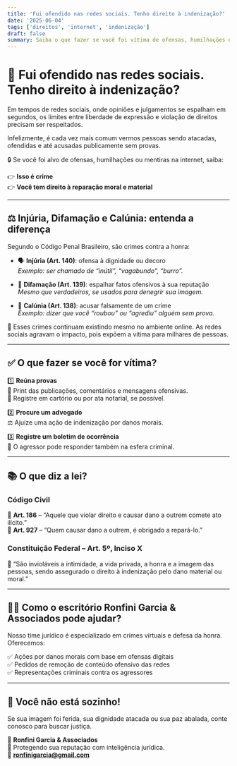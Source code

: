```yaml
---
title: 'Fui ofendido nas redes sociais. Tenho direito à indenização?'
date: '2025-06-04'
tags: ['direitos', 'internet', 'indenização']
draft: false
summary: Saiba o que fazer se você foi vítima de ofensas, humilhações ou mentiras na internet. Conheça seus direitos e como buscar indenização.
---
```


# 🤳 Fui ofendido nas redes sociais. Tenho direito à indenização?

Em tempos de redes sociais, onde opiniões e julgamentos se espalham em segundos, os limites entre liberdade de expressão e violação de direitos precisam ser respeitados.

Infelizmente, é cada vez mais comum vermos pessoas sendo atacadas, ofendidas e até acusadas publicamente sem provas.

🔒 Se você foi alvo de ofensas, humilhações ou mentiras na internet, saiba:

👉 **Isso é crime**  
👉 **Você tem direito à reparação moral e material**

---

## ⚖️ Injúria, Difamação e Calúnia: entenda a diferença

Segundo o Código Penal Brasileiro, são crimes contra a honra:

- 🗣️ **Injúria (Art. 140)**: ofensa à dignidade ou decoro  
  _Exemplo: ser chamado de “inútil”, “vagabundo”, “burro”._

- 📰 **Difamação (Art. 139)**: espalhar fatos ofensivos à sua reputação  
  _Mesmo que verdadeiros, se usados para denegrir sua imagem._

- 🚨 **Calúnia (Art. 138)**: acusar falsamente de um crime  
  _Exemplo: dizer que você “roubou” ou “agrediu” alguém sem prova._

📌 Esses crimes continuam existindo mesmo no ambiente online. As redes sociais agravam o impacto, pois expõem a vítima para milhares de pessoas.

---

## ✅ O que fazer se você for vítima?

1️⃣ **Reúna provas**  
📸 Print das publicações, comentários e mensagens ofensivas.  
📄 Registre em cartório ou por ata notarial, se possível.

2️⃣ **Procure um advogado**  
⚖️ Ajuíze uma ação de indenização por danos morais.

3️⃣ **Registre um boletim de ocorrência**  
📝 O agressor pode responder também na esfera criminal.

---

## 📚 O que diz a lei?

### Código Civil

📜 **Art. 186** – “Aquele que violar direito e causar dano a outrem comete ato ilícito.”  
📜 **Art. 927** – “Quem causar dano a outrem, é obrigado a repará-lo.”

### Constituição Federal – Art. 5º, Inciso X

💬 “São invioláveis a intimidade, a vida privada, a honra e a imagem das pessoas, sendo assegurado o direito à indenização pelo dano material ou moral.”

---

## 👨‍⚖️ Como o escritório Ronfini Garcia & Associados pode ajudar?

Nosso time jurídico é especializado em crimes virtuais e defesa da honra.  
Oferecemos:

✅ Ações por danos morais com base em ofensas digitais  
✅ Pedidos de remoção de conteúdo ofensivo das redes  
✅ Representações criminais contra os agressores

---

## 📣 Você não está sozinho!

Se sua imagem foi ferida, sua dignidade atacada ou sua paz abalada, conte conosco para buscar justiça.

🔹 **Ronfini Garcia & Associados**  
🔹 Protegendo sua reputação com inteligência jurídica.  
📩 **ronfinigarcia@gmail.com**
